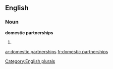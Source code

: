 
==English==

===Noun===
'''domestic partnerships'''

# {{plural of|[[domestic partnership]]}}

[[Category:English plurals]]

[[ar:domestic partnerships]]
[[fr:domestic partnerships]]